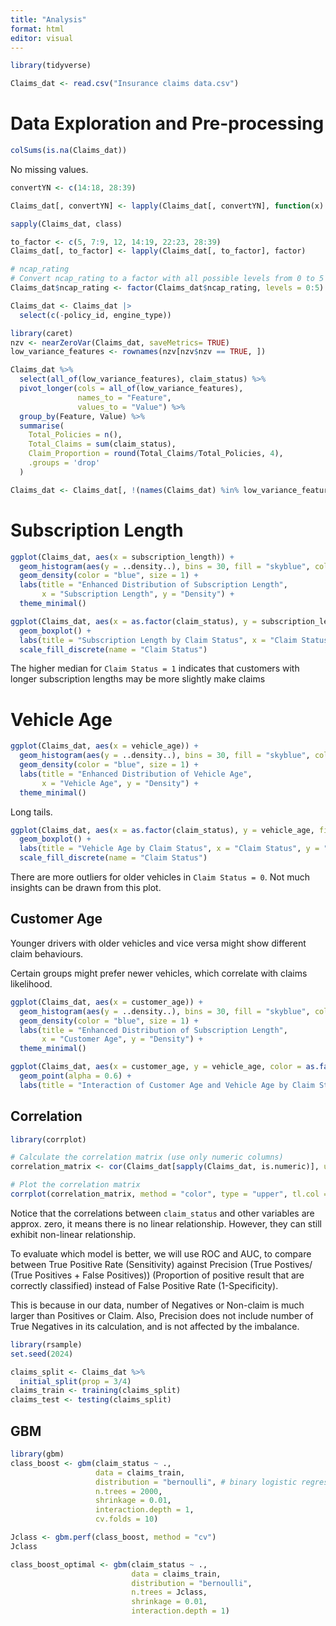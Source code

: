 ```yaml
---
title: "Analysis"
format: html
editor: visual
---
```


```r
library(tidyverse)
```

```r
Claims_dat <- read.csv("Insurance claims data.csv")
```

# Data Exploration and Pre-processing

```r
colSums(is.na(Claims_dat))
```

No missing values.

```r
convertYN <- c(14:18, 28:39)

Claims_dat[, convertYN] <- lapply(Claims_dat[, convertYN], function(x) ifelse(x == "Yes", 1, 0))
```

```r
sapply(Claims_dat, class)

to_factor <- c(5, 7:9, 12, 14:19, 22:23, 28:39)
Claims_dat[, to_factor] <- lapply(Claims_dat[, to_factor], factor)

# ncap_rating
# Convert ncap_rating to a factor with all possible levels from 0 to 5
Claims_dat$ncap_rating <- factor(Claims_dat$ncap_rating, levels = 0:5)
```

```r
Claims_dat <- Claims_dat |>
  select(c(-policy_id, engine_type)) 
```

```r
library(caret)
nzv <- nearZeroVar(Claims_dat, saveMetrics= TRUE)
low_variance_features <- rownames(nzv[nzv$nzv == TRUE, ])

Claims_dat %>%
  select(all_of(low_variance_features), claim_status) %>%
  pivot_longer(cols = all_of(low_variance_features), 
               names_to = "Feature", 
               values_to = "Value") %>%
  group_by(Feature, Value) %>%
  summarise(
    Total_Policies = n(),
    Total_Claims = sum(claim_status),
    Claim_Proportion = round(Total_Claims/Total_Policies, 4),
    .groups = 'drop'
  )
```

```r
Claims_dat <- Claims_dat[, !(names(Claims_dat) %in% low_variance_features)]
```

# Subscription Length

```r
ggplot(Claims_dat, aes(x = subscription_length)) +
  geom_histogram(aes(y = ..density..), bins = 30, fill = "skyblue", color = "black") +
  geom_density(color = "blue", size = 1) +
  labs(title = "Enhanced Distribution of Subscription Length",
       x = "Subscription Length", y = "Density") +
  theme_minimal()
```

```r
ggplot(Claims_dat, aes(x = as.factor(claim_status), y = subscription_length, fill = as.factor(claim_status))) +
  geom_boxplot() +
  labs(title = "Subscription Length by Claim Status", x = "Claim Status", y = "Subscription Length") +
  scale_fill_discrete(name = "Claim Status")
```

The higher median for `Claim Status = 1` indicates that customers with longer subscription lengths may be more slightly make claims

# Vehicle Age

```r
ggplot(Claims_dat, aes(x = vehicle_age)) +
  geom_histogram(aes(y = ..density..), bins = 30, fill = "skyblue", color = "black") +
  geom_density(color = "blue", size = 1) +
  labs(title = "Enhanced Distribution of Vehicle Age",
       x = "Vehicle Age", y = "Density") +
  theme_minimal()
```

Long tails.

```r
ggplot(Claims_dat, aes(x = as.factor(claim_status), y = vehicle_age, fill = as.factor(claim_status))) +
  geom_boxplot() +
  labs(title = "Vehicle Age by Claim Status", x = "Claim Status", y = "Vehicle Age") +
  scale_fill_discrete(name = "Claim Status")
```

There are more outliers for older vehicles in `Claim Status = 0`. Not much insights can be drawn from this plot.

## Customer Age

Younger drivers with older vehicles and vice versa might show different claim behaviours.

Certain groups might prefer newer vehicles, which correlate with claims likelihood.

```r
ggplot(Claims_dat, aes(x = customer_age)) +
  geom_histogram(aes(y = ..density..), bins = 30, fill = "skyblue", color = "black") +
  geom_density(color = "blue", size = 1) +
  labs(title = "Enhanced Distribution of Subscription Length",
       x = "Customer Age", y = "Density") +
  theme_minimal()
``` 

```r
ggplot(Claims_dat, aes(x = customer_age, y = vehicle_age, color = as.factor(claim_status))) +
  geom_point(alpha = 0.6) +
  labs(title = "Interaction of Customer Age and Vehicle Age by Claim Status", x = "Customer Age", y = "Vehicle Age", color = "Claim Status")

```

## Correlation

```r
library(corrplot)

# Calculate the correlation matrix (use only numeric columns)
correlation_matrix <- cor(Claims_dat[sapply(Claims_dat, is.numeric)], use = "complete.obs")

# Plot the correlation matrix
corrplot(correlation_matrix, method = "color", type = "upper", tl.col = "black", tl.srt = 45)
```

Notice that the correlations between `claim_status` and other variables are approx. zero, it means there is no linear relationship. However, they can still exhibit non-linear relationship.


To evaluate which model is better, we will use ROC and AUC, to compare between True Positive Rate (Sensitivity) against Precision (True Postives/ (True Positives + False Positives)) (Proportion of positive result that are correctly classified) instead of False Positive Rate (1-Specificity).

This is because in our data, number of Negatives or Non-claim is much larger than Positives or Claim. Also, Precision does not include number of True Negatives in its calculation, and is not affected by the imbalance. 

```r
library(rsample)
set.seed(2024)

claims_split <- Claims_dat %>% 
  initial_split(prop = 3/4)
claims_train <- training(claims_split)
claims_test <- testing(claims_split)
```


## GBM

```r
library(gbm)
class_boost <- gbm(claim_status ~ .,
                   data = claims_train,
                   distribution = "bernoulli", # binary logistic regression
                   n.trees = 2000,
                   shrinkage = 0.01,
                   interaction.depth = 1,
                   cv.folds = 10)

Jclass <- gbm.perf(class_boost, method = "cv")
Jclass 

class_boost_optimal <- gbm(claim_status ~ .,
                           data = claims_train,
                           distribution = "bernoulli",
                           n.trees = Jclass,
                           shrinkage = 0.01,
                           interaction.depth = 1)
```

